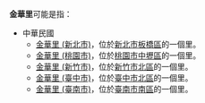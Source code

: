 '''金華里'''可能是指：
*中華民國
**[[金華里_(新北市)|金華里 (新北市)]]，位於[[新北市|新北市]][[板橋區_(新北市)|板橋區]]的一個里。
**[[金華里_(桃園市)|金華里 (桃園市)]]，位於[[桃園市|桃園市]][[中壢區|中壢區]]的一個里。
**[[金華里_(新竹市)|金華里 (新竹市)]]，位於[[新竹市|新竹市]][[北區_(新竹市)|北區]]的一個里。
**[[金華里_(臺中市)|金華里 (臺中市)]]，位於[[臺中市|臺中市]][[北區_(台中市)|北區]]的一個里。
**[[金華里_(臺南市)|金華里 (臺南市)]]，位於[[臺南市|臺南市]][[南區_(台南市)|南區]]的一個里。

{{消歧義|cat=三字臺灣里名消歧義}}